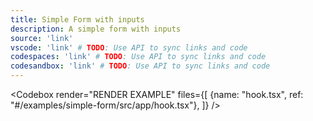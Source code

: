 ```yaml
---
title: Simple Form with inputs
description: A simple form with inputs
source: 'link'
vscode: 'link' # TODO: Use API to sync links and code
codespaces: 'link' # TODO: Use API to sync links and code
codesandbox: 'link' # TODO: Use API to sync links and code
---
```



<Codebox
    render="RENDER EXAMPLE"
    files={[
        {name: "hook.tsx", ref: "#/examples/simple-form/src/app/hook.tsx"},
    ]}
/>
